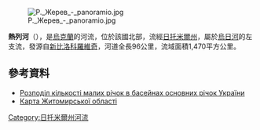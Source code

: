 {{No footnotes|time=2015-09-22T02:05:09+00:00}}
[[Image:Р._Жерев_-_panoramio.jpg|right]]

'''熱列河'''（{{lang-uk|Жерев}}），是[[烏克蘭|烏克蘭]]的河流，位於該國北部，流經[[日托米爾州|日托米爾州]]，屬於[[烏日河_(烏克蘭北部)|烏日河]]的左支流，發源自[[新比洛科羅維奇|新比洛科羅維奇]]，河道全長96公里，流域面積1,470平方公里。

==參考資料==
*[http://www.uarivers.net/ukr_rvrs/table10.doc Розподіл кількості малих річок в басейнах основних річок України] {{Wayback|url=http://www.uarivers.net/ukr_rvrs/table10.doc |date=20190411214856 }}
*[https://web.archive.org/web/20130502132743/http://download.maps.vlasenko.net/map2k-2006/zhitomirskaya1.jpg Карта Житомирської області]

{{DEFAULTSORT:Жерев (річка)}}
[[Category:日托米爾州河流|Category:日托米爾州河流]]


{{Ukraine-river-stub}}